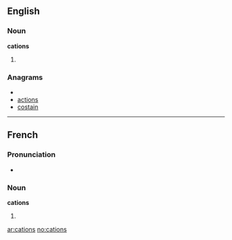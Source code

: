 {{also|catións}}
==English==

===Noun===
'''cations'''

# {{plural of|cation}}

===Anagrams===
* {{alphagram|acinost}}
* [[actions#English|actions]]
* [[costain#English|costain]]

----

==French==

===Pronunciation===
* {{IPA|/katjɔ̃/|lang=fr}}

===Noun===
'''cations''' {{m|p}}

# {{plural of|cation|lang=fr}}

[[ar:cations]]
[[no:cations]]